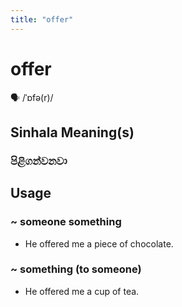 ```yaml
---
title: "offer"
---
```


# offer

🗣️ /ˈɒfə(r)/

## Sinhala Meaning(s)

### පිළිගන්වනවා

## Usage

### ~ someone something

- He offered me a piece of chocolate.


### ~ something (to someone)

- He offered me a cup of tea.

